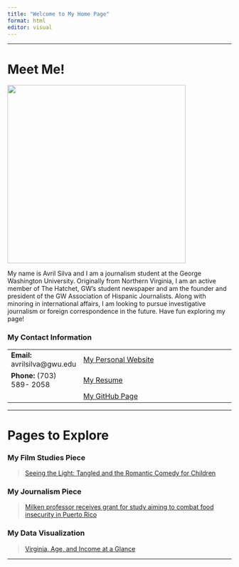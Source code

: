 ```yaml
---
title: "Welcome to My Home Page"
format: html
editor: visual
---
```


------------------------------------------------------------------------

# Meet Me!

![](avrilcherries.jpg){fig-align="center" width="400"}

My name is Avril Silva and I am a journalism student at the George Washington University. Originally from Northern Virginia, I am an active member of The Hatchet, GW's student newspaper and am the founder and president of the GW Association of Hispanic Journalists. Along with minoring in international affairs, I am looking to pursue investigative journalism or foreign correspondence in the future. Have fun exploring my page!

### My Contact Information

|                                |                                                                                                  |
|--------------------------------|--------------------------------------------------------------------------------------------------|
| **Email:** avrilsilva\@gwu.edu | [My Personal Website](https://theavrilsilva.com/)                                                |
| **Phone:** (703) 589- 2058     | [My Resume](https://github.com/avrilsilva/mywebsite_silva/blob/main/Avril%20Silva-%20Resume.pdf) |
|                                | [My GitHub Page](https://github.com/avrilsilva)                                                  |

------------------------------------------------------------------------

# Pages to Explore

### My Film Studies Piece 

> [Seeing the Light: Tangled and the Romantic Comedy for Children](https://avrilsilva.github.io/mywebsite_silva/tangled%20paper.html)

### My Journalism Piece

> [Milken professor receives grant for study aiming to combat food insecurity in Puerto Rico](https://avrilsilva.github.io/mywebsite_silva/food%20insecurity%20piece.html)

### My Data Visualization 

> [Virginia, Age, and Income at a Glance](https://avrilsilva.github.io/mywebsite_silva/maps.html)

------------------------------------------------------------------------
